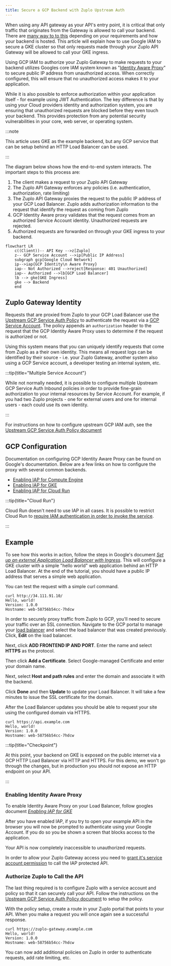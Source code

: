 ```yaml
---
title: Secure a GCP Backend with Zuplo Upstream Auth
---
```


When using any API gateway as your API's entry point, it is critical that only
traffic that originates from the Gateway is allowed to call your backend. There
are [many way to to this](./securing-your-backend.md) depending on your
requirements and how your backend is hosted. This article will explain how to
use Google IAM to secure a GKE cluster so that only requests made through your
Zuplo API Gateway will be allowed to call your GKE ingress.

Using GCP IAM to authorize your Zuplo Gateway to make requests to your backend
utilizes Googles core IAM system known as
"[Identity Aware Proxy](https://cloud.google.com/iap)" to secure public IP
address from unauthorized access. When correctly configured, this will ensure
that no unauthorized access makes it to your application.

While it is also possible to enforce authorization within your application
itself - for example using JWT Authentication. The key difference is that by
using your Cloud providers identity and authorization system, you are ensuring
that unauthorized requests are blocked before they even touch your backend. This
provides protection from any potential security vulnerabilities in your core,
web server, or operating system.

:::note

This article uses GKE as the example backend, but any GCP service that can be
setup behind an HTTP Load Balancer can be used.

:::

The diagram below shows how the end-to-end system interacts. The important steps
to this process are:

1. The client makes a request to your Zuplo API Gateway
1. The Zuplo API Gateway enforces any policies (i.e. authentication,
   authorization, rate limiting)
1. The Zuplo API Gateway proxies the request to the public IP address of your
   GCP Load Balancer. Zuplo adds authorization information to the request that
   identify the request as coming from Zuplo
1. GCP Identity Aware proxy validates that the request comes from an authorized
   Service Account identity. Unauthorized requests are rejected.
1. Authorized requests are forwarded on through your GKE ingress to your
   backend.

```mermaid
flowchart LR
    c((Client))-- API Key -->z[Zuplo]
    z-- GCP Service Account -->ip[Public IP Address]
    subgraph gcp[Google Cloud Network]
    ip-->iap{GCP Identity\n Aware Proxy}
    iap-- Not Authorized -->reject[Response: 401 Unauthorized]
    iap-- Authorized -->lb[GCP Load Balancer]
    lb --> gke[GKE Ingress]
    gke --> Backend
    end
```

## Zuplo Gateway Identity

Requests that are proxied from Zuplo to your GCP Load Balancer use the
[Upstream GCP Service Auth Policy](../policies/upstream-gcp-service-auth-inbound.md)
to authenticate the request via a
[GCP Service Account](https://cloud.google.com/iam/docs/service-account-overview).
The policy appends an `authorization` header to the request that the GCP
Identity Aware Proxy uses to determine if the request is authorized or not.

Using this system means that you can uniquely identify requests that come from
Zuplo as a their own identity. This means all request logs can be identified by
their source - i.e. your Zuplo Gateway, another system also using a GCP Service
account, a developer testing an internal system, etc.

:::tip{title="Multiple Service Account"}

While not normally needed, it is possible to configure multiple Upstream GCP
Service Auth Inbound policies in order to provide fine-grain authorization to
your internal resources by Service Account. For example, if you had two Zuplo
projects - one for external users and one for internal users - each could use
its own identity.

:::

For instructions on how to configure upstream GCP IAM auth, see the
[Upstream GCP Service Auth Policy document](../policies/upstream-gcp-service-auth-inbound.md)

## GCP Configuration

Documentation on configuring GCP Identity Aware Proxy can be found on Google's
documentation. Below are a few links on how to configure the proxy with several
common backends.

- [Enabling IAP for Compute Engine](https://cloud.google.com/iap/docs/enabling-compute-howto)
- [Enabling IAP for GKE](https://cloud.google.com/iap/docs/enabling-kubernetes-howto)
- [Enabling IAP for Cloud Run](https://cloud.google.com/iap/docs/enabling-cloud-run)

:::tip{title="Cloud Run"}

Cloud Run doesn't need to use IAP in all cases. It is possible to restrict Cloud
Run to
[require IAM authentication in order to invoke the service](https://cloud.google.com/run/docs/securing/managing-access).

:::

## Example

To see how this works in action, follow the steps in Google's document
_[Set up an external Application Load Balancer with Ingress](https://cloud.google.com/kubernetes-engine/docs/tutorials/http-balancer)_.
This will configure a GKE cluster with a simple "hello world" web application
behind an HTTP Load Balancer. At the end of the tutorial, you should have a
public IP address that serves a simple web application.

You can test the request with a simple curl command.

```shell
curl http://34.111.91.10/
Hello, world!
Version: 1.0.0
Hostname: web-58756b54cc-7hdcw
```

In order to securely proxy traffic from Zuplo to GCP, you'll need to secure your
traffic over an SSL connection. Navigate to the GCP portal to manage your
[load balancer](https://console.cloud.google.com/net-services/loadbalancing/list/loadBalancers)
and select the load balancer that was created previously. Click, **Edit** on the
load balancer.

<Screenshot src="https://cdn.zuplo.com/assets/770db332-ad94-41c6-a6f8-1498578fb78c.png"  size="sm" />

Next, click **ADD FRONTEND IP AND PORT**. Enter the name and select **HTTPS** as
the protocol.

<Screenshot src="https://cdn.zuplo.com/assets/cd0b20d3-c109-4775-9fa0-1b3e391bcb84.png"  size="md" />

Then click **Add a Certificate**. Select Google-managed Certificate and enter
your domain name.

<Screenshot src="https://cdn.zuplo.com/assets/49760fbb-6eb4-46f9-a638-ac078fe85aab.png"  size="md" />

Next, select **Host and path rules** and enter the domain and associate it with
the backend.

<Screenshot src="https://cdn.zuplo.com/assets/307e9026-d77e-4efd-9fc1-4c45ead963f1.png"  size="lg" />

Click **Done** and then **Update** to update your Load Balancer. It will take a
few minutes to issue the SSL certificate for the domain.

After the Load Balancer updates you should be able to request your site using
the configured domain via HTTPS.

```shell
curl https://api.example.com
Hello, world!
Version: 1.0.0
Hostname: web-58756b54cc-7hdcw
```

:::tip{title="Checkpoint"}

At this point, your backend on GKE is exposed on the public internet via a GCP
HTTP Load Balancer via HTTP and HTTPS. For this demo, we won't go through the
changes, but in production you should not expose an HTTP endpoint on your API.

:::

### Enabling Identity Aware Proxy

To enable Identity Aware Proxy on your Load Balancer, follow googles document
_[Enabling IAP for GKE](https://cloud.google.com/iap/docs/enabling-kubernetes-howto)_

After you have enabled IAP, if you try to open your example API in the browser
you will now be prompted to authenticate using your Google Account. If you do so
you be shown a screen that blocks access to the application.

<Screenshot src="https://cdn.zuplo.com/assets/a2ee889a-54c1-4e00-953b-1053c619ce52.png" size="md" />

Your API is now completely inaccessible to unauthorized requests.

In order to allow your Zuplo Gateway access you need to
[grant it's service account permission](https://cloud.google.com/iap/docs/managing-access)
to call the IAP protected API.

<Screenshot src="https://cdn.zuplo.com/assets/ecadec32-753b-4716-afb5-fafa69c91499.png" size="md" />

### Authorize Zuplo to Call the API

The last thing required is to configure Zuplo with a service account and policy
so that it can securely call your API. Follow the instructions on the
[Upstream GCP Service Auth Policy document](../policies/upstream-gcp-service-auth-inbound.md)
to setup the policy.

With the policy setup, create a route in your Zuplo portal that points to your
API. When you make a request you will once again see a successful response.

```shell
curl https://zuplo-gateway.example.com
Hello, world!
Version: 1.0.0
Hostname: web-58756b54cc-7hdcw
```

You can now add additional policies on Zuplo in order to authenticate requests,
add rate limiting, etc.
